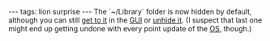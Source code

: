 ---
tags: lion surprise
---
The `~/Library` folder is now hidden by default, although you can still [http://hints.macworld.com/article.php?story=20110720140120641 get to it] in the [[GUI]] or [http://hints.macworld.com/article.php?story=20110704093233123 unhide it]. (I suspect that last one might end up getting undone with every point update of the [[OS]], though.)
